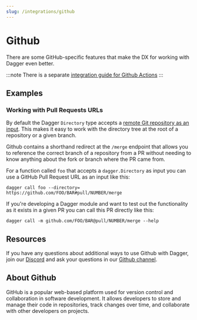 ```yaml
---
slug: /integrations/github
---
```


# Github

There are some GitHub-specific features that make the DX for working with Dagger even better.

:::note
There is a separate [integration guide for Github Actions](./github-actions.mdx)
:::

## Examples

### Working with Pull Requests URLs

By default the Dagger `Directory` type accepts a [remote Git repository as an input](../../cookbook#copy-a-directory-or-remote-repository-to-a-container). This makes it easy to work with the directory tree at the root of a repository or a given branch.

Github contains a shorthand redirect at the `/merge` endpoint that allows you to reference the correct branch of a repository from a PR without needing to know anything about the fork or branch where the PR came from.

For a function called `foo` that accepts a `dagger.Directory` as input you can  use a GitHub Pull Request URL as an input like this:

```
dagger call foo --directory= https://github.com/FOO/BAR#pull/NUMBER/merge
```

If you're developing a Dagger module and want to test out the functionality as it exists in a given PR you can call this PR directly like this: 

```
dagger call -m github.com/FOO/BAR@pull/NUMBER/merge --help
```

## Resources

If you have any questions about additional ways to use Github with
Dagger, join our [Discord](https://discord.gg/dagger-io) and ask your questions
in our [Github channel](https://discord.com/channels/707636530424053791/1117139064274034809).

## About Github

GitHub is a popular web-based platform used for version control and collaboration in software development. It allows developers to store and manage their code in repositories, track changes over time, and collaborate with other developers on projects. 